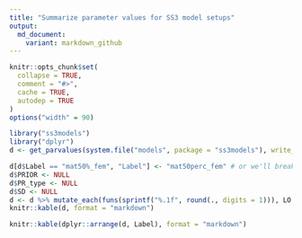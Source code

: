 ```yaml
---
title: "Summarize parameter values for SS3 model setups"
output:
  md_document:
    variant: markdown_github
---
```


```r
knitr::opts_chunk$set(
  collapse = TRUE,
  comment = "#>",
  cache = TRUE,
  autodep = TRUE
)
options("width" = 90)
```

```r
library("ss3models")
library("dplyr")
d <- get_parvalues(system.file("models", package = "ss3models"), write_csv = FALSE)
```

```r
d[d$Label == "mat50%_fem", "Label"] <- "mat50perc_fem" # or we'll break knitr
d$PRIOR <- NULL
d$PR_type <- NULL
d$SD <- NULL
d <- d %>% mutate_each(funs(sprintf("%.1f", round(., digits = 1))), LO:HI)
knitr::kable(d, format = "markdown")
```

```r
knitr::kable(dplyr::arrange(d, Label), format = "markdown")
```
